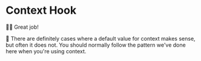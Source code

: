 # Context Hook

👨‍💼 Great job!

🦉 There are definitely cases where a default value for context makes sense, but
often it does not. You should normally follow the pattern we've done here when
you're using context.
